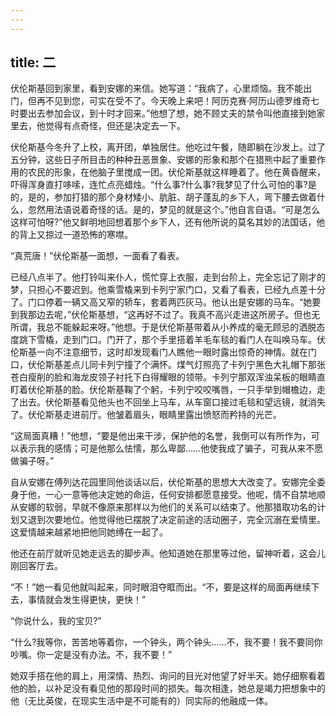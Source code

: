 ```yaml
---
---
---
```

title: 二
---




伏伦斯基回到家里，看到安娜的来信。她写道：“我病了，心里烦恼。我不能出门，但再不见到您，可实在受不了。今天晚上来吧！阿历克赛·阿历山德罗维奇七时要出去参加会议，到十时才回来。”他想了想，她不顾丈夫的禁令叫他直接到她家里去，他觉得有点奇怪，但还是决定去一下。

伏伦斯基今冬升了上校，离开团，单独居住。他吃过午餐，随即躺在沙发上。过了五分钟，这些日子所目击的种种丑恶景象、安娜的形象和那个在猎熊中起了重要作用的农民的形象，在他脑子里搅成一团。伏伦斯基就这样睡着了。他在黄昏醒来，吓得浑身直打哆嗦，连忙点亮蜡烛。“什么事?什么事?我梦见了什么可怕的事?是的，是的，参加打猎的那个身材矮小、肮脏、胡子蓬乱的乡下人，弯下腰去做着什么，忽然用法语说着奇怪的话。是的，梦见的就是这个。”他自言自语。“可是怎么这样可怕呀?”他又鲜明地回想着那个乡下人，还有他所说的莫名其妙的法国话，他的背上又掠过一道恐怖的寒噤。

“真荒唐！”伏伦斯基一面想，一面看了看表。

已经八点半了。他打铃叫来仆人，慌忙穿上衣服，走到台阶上，完全忘记了刚才的梦，只担心不要迟到。他乘雪橇来到卡列宁家门口，又看了看表，已经九点差十分了。门口停着一辆又高又窄的轿车，套着两匹灰马。他认出是安娜的马车。“她要到我那边去呢，”伏伦斯基想，“这再好不过了。我真不高兴走进这所房子。但也无所谓，我总不能躲起来呀。”他想。于是伏伦斯基带着从小养成的毫无顾忌的洒脱态度跳下雪橇，走到门口。门开了，那个手里搭着羊毛车毯的看门人在叫唤马车。伏伦斯基一向不注意细节，这时却发现看门人瞧他一眼时露出惊奇的神情。就在门口，伏伦斯基差点儿同卡列宁撞了个满怀。煤气灯照亮了卡列宁黑色大礼帽下那张苍白瘦削的脸和海龙皮领子衬托下白得耀眼的领带。卡列宁那双浑浊呆板的眼睛直盯着伏伦斯基的脸。伏伦斯基鞠了个躬，卡列宁咬咬嘴唇，一只手举到帽檐边，走了出去。伏伦斯基看见他头也不回坐上马车，从车窗口接过毛毯和望远镜，就消失了。伏伦斯基走进前厅。他皱着眉头，眼睛里露出愤怒而矜持的光芒。

“这局面真糟！”他想，“要是他出来干涉，保护他的名誉，我倒可以有所作为，可以表示我的感情；可是他那么怯懦，那么卑鄙……他使我成了骗子，可我从来不愿做骗子呀。”

自从安娜在傅列达花园里同他谈话以后，伏伦斯基的思想大大改变了。安娜完全委身于他，一心一意等他决定她的命运，任何安排都愿意接受。他呢，情不自禁地顺从安娜的软弱，早就不像原来那样以为他们的关系可以结束了。他那猎取功名的计划又退到次要地位。他觉得他已摆脱了决定前途的活动圈子，完全沉溺在爱情里。这爱情越来越紧地把他同她缚在一起了。

他还在前厅就听见她走远去的脚步声。他知道她在那里等过他，留神听着，这会儿刚回客厅去。

“不！”她一看见他就叫起来，同时眼泪夺眶而出。“不，要是这样的局面再继续下去，事情就会发生得更快，更快！”

“你说什么，我的宝贝?”

“什么?我等你，苦苦地等着你，一个钟头，两个钟头……不，我不要！我不要同你吵嘴。你一定是没有办法。不，我不要！”

她双手搭在他的肩上，用深情、热烈、询问的目光对他望了好半天。她仔细察看着他的脸，以补足没有看见他的那段时间的损失。每次相逢，她总是竭力把想象中的他（无比英俊，在现实生活中是不可能有的）同实际的他融成一体。